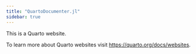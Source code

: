 ```yaml
---
title: "QuartoDocumenter.jl"
sidebar: true
---
```


This is a Quarto website.

To learn more about Quarto websites visit <https://quarto.org/docs/websites>.
